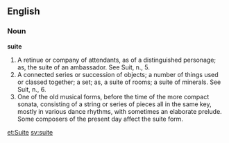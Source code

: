 ==English==

===Noun===

'''suite'''

#A retinue or company of attendants, as of a distinguished personage; as, the suite of an ambassador. See Suit, n., 5.
#A connected series or succession of objects; a number of things used or classed together; a set; as, a suite of rooms; a suite of minerals. See Suit, n., 6.
#One of the old musical forms, before the time of the more compact sonata, consisting of a string or series of pieces all in the same key, mostly in various dance rhythms, with sometimes an elaborate prelude. Some composers of the present day affect the suite form.

[[et:Suite]]
[[sv:suite]]